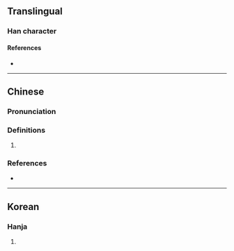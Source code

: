 {{character info/new}}
==Translingual==

===Han character===
{{Han char|rn=9|rad=人|as=09|sn=11|four=|canj=OBJJ|ids=⿰亻軍}}

====References====
* {{Han ref|kx=0110.100|hdz=10195.090|uh=346E|ud=13422}}

----

==Chinese==
{{zh-forms|s=𫝈}}

===Pronunciation===
{{zh-pron
|m=hún
|c=wan4
|mc=
|oc=
|ma=
|cat=pn
}}

===Definitions===
{{zh-hanzi}}

# {{surname|zh}}

===References===
* {{R:yue:Jyutping Database}}

----

==Korean==

===Hanja===
{{ko-hanja|hangeul=혼|rv=hon|mr=hon|y=hon}}

# {{rfdef|ko|sort=人09}}